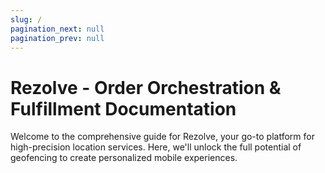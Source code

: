 ```yaml
---
slug: /
pagination_next: null
pagination_prev: null
---
```




Rezolve - Order Orchestration & Fulfillment Documentation
=========================================================

Welcome to the comprehensive guide for Rezolve, your go-to platform for high-precision location services. 
Here, we'll unlock the full potential of geofencing to create personalized mobile experiences.

<div className="card-stack-two-column">
<Card 
    title="Canvas"
    description="Your command center for managing geofences and configuring account settings."
    link="/Canvas/Overview"
    icon='/img/icons/Canvas.png'
/>
<Card 
    title="Hello Screens"
    description="User-friendly dashboard for alerting in-store teams of arriving customers."
    link="/Hello%20Screens/Overview"
    icon='/img/icons/Hello-Screens.png'
/>
<Card 
    title="Now Ready"
    description="Pre-built screens that enables customers to notify staff of their arrival with just one tap"
    link="/Now%20Ready/Overview"
    icon="img/icons/Now-Ready.png"
/>
<Card 
    title="Point SDK"
    description="Our Geofencing SDK, equipped with customer ETA prediction to their destination."
    link="/Point%20SDK/Overview"
    icon="img/icons/PointSDK.png"
/>
<Card 
    title="Tempo"
    description="Keep track of your customer's journey with our tool for ETA predictions."
    link="/Tempo/Overview"
    icon="img/icons/Tempo.png"
/>
<Card 
    title="APIs"
    description="Automate geofence creation, generate reports, and more with our versatile APIs."
    link="/APIs/Config%20API/Overview"
    icon="img/icons/APIs.png"
/>
<Card 
    title="Web SDK"
    description="Bring location awareness capabilities to your webapp or webpage."
    link="/Web%20SDK/Overview"
    icon="img/icons/WebSDK.png"
/>
<Card 
    title="Webhooks"
    description="Seamlessly connect and communicate with other applications in real-time."
    link="/Webhooks/Overview"
    icon="img/icons/Webhooks.png"
/>
<Card 
    title="Integrations"
    description="Streamline your workflows with our seamless integrations."
    link="/Integrations/Overview"
    icon="img/icons/Integrations.png"
/>
</div>